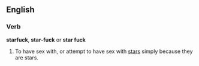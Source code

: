 ==English==

===Verb===
'''starfuck''', '''star-fuck''' or '''star fuck'''

# {{cattag2|vulgar|rare}} To have sex with, or attempt to have sex with [[star]]s simply because they are stars.